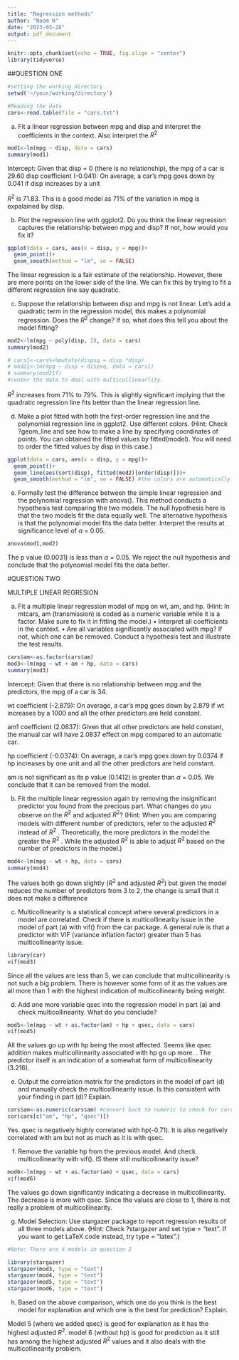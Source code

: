 ---
title: "Regression methods"
author: "Naom N"
date: "2023-03-28"
output: pdf_document
---

```{r setup, include=FALSE}
knitr::opts_chunk$set(echo = TRUE, fig.align = "center")
library(tidyverse)
```


##QUESTION ONE


```{r}
#setting the working directory.
setwd('~/your/working/directory')

#Reading the data
cars<-read.table(file = "cars.txt")
```

(a) Fit a linear regression between mpg and disp and interpret the coefficients in the context. Also interpret the $R^2$

```{r}
mod1<-lm(mpg ~ disp, data = cars)
summary(mod1)
```

Intercept: Given that disp = 0 (there is no relationship), the mpg of a car is 29.60 
disp coefficient (-0.041):  On average, a car's mpg goes down by 0.041 if disp increases by a unit

$R^2$ is 71.83. This is a good model as 71% of the variation in mpg is expalained by disp.

(b) Plot the regression line with ggplot2. Do you think the linear regression captures the relationship between mpg and disp? If not, how would you fix it?

```{r}
ggplot(data = cars, aes(x = disp, y = mpg))+
  geom_point()+
  geom_smooth(method = "lm", se = FALSE)
```
The linear regression is a fair estimate of the relationship. However, there are more points on the lower side of the line. We can fix this by trying to fit a different regression line say quadratic.

(c) Suppose the relationship between disp and mpg is not linear. Let’s add a quadratic term in the regression model, this makes a polynomial regression. Does the $R^2$ change? If so, what does this tell you about the model fitting?

```{r}
mod2<-lm(mpg ~ poly(disp, 2), data = cars) 
summary(mod2)

# cars1<-cars%>%mutate(dispsq = disp *disp)
# mod21<-lm(mpg ~ disp + dispsq, data = cars1) 
# summary(mod21f)
#center the data to deal with multicollinearlity.
```
$R^2$ increases from 71% to 79%. This is slightly significant implying that the quadratic regression line fits better than the linear regression line.

(d) Make a plot fitted with both the first-order regression line and the polynomial regression line in ggplot2. Use different colors.
(Hint: Check ?geom_line and see how to make a line by specifying coordinates of points. You can obtained the fitted values by fitted(model). You will need to order the fitted values by disp in this case.)

```{r}
ggplot(data = cars, aes(x = disp, y = mpg))+
  geom_point()+
  geom_line(aes(sort(disp), fitted(mod2)[order(disp)]))+
  geom_smooth(method = "lm", se = FALSE) #the colors are automatically different. Otherwise we an add the color = "".
```

(e) Formally test the difference between the simple linear regression and the polynomial regression with anova(). This method conducts a hypothesis test comparing the two models. The null hypothesis here is that the two models fit the data equally well. The alternative hypothesis is that the polynomial model fits the data better. Interpret the results at significance level of $\alpha$ = 0.05.

```{r}
anova(mod1,mod2)
```

The p value (0.0031) is less than $\alpha$ = 0.05. We reject the null hypothesis and conclude that the polynomial model fits the data better. 

#QUESTION TWO


MULTIPLE LINEAR REGRESION

(a) Fit a multiple linear regression model of mpg on wt, am, and hp.
(Hint: In mtcars, am (transmission) is coded as a numeric variable while it is a factor. Make sure to fix it in fitting the model.)
• Interpret all coefficients in the context.
• Are all variables significantly associated with mpg? If not, which one can be removed. Conduct a hypothesis test and illustrate the test results.

```{r}
cars$am<-as.factor(cars$am)
mod3<-lm(mpg ~ wt + am + hp, data = cars)
summary(mod3)

```
Intercept: Given that there is no relationship between mpg and the predictors, the mpg of a car is 34. 

wt coefficient (-2.879):  On average, a car's mpg goes down by 2.879 if wt increases by a 1000 and all the other predictors are held constant.

am1 coefficient (2.0837):   Given that all other predictors are held constant, the manual car will have 2.0837 effect on mpg compared to an automatic car.

hp coefficient (-0.0374):  On average, a car's mpg goes down by 0.0374 if hp increases by one unit and all the other predictors are held constant.

am is not significant as its p value (0.1412) is greater than $\alpha$ = 0.05. We conclude that it can be removed from the model.

(b) Fit the multiple linear regression again by removing the insignificant predictor you found from the precious part. What changes do you observe on the $R^2$ and adjusted $R^2$?
(Hint: When you are comparing models with different number of predictors, refer to the adjusted $R^2$ instead of $R^2$
. Theoretically, the more predictors in the model the greater the $R^2$
. While the adjusted $R^2$ is able to adjust $R^2$ based on the number of predictors in the model.)

```{r}
mod4<-lm(mpg ~ wt + hp, data = cars)
summary(mod4)
```
The values both go down slightly ($R^2$ and adjusted $R^2$) but given the model reduces the number of predictors from 3 to 2, the change is small that it does not make a difference

(c) Multicollinearity is a statistical concept where several predictors in a model are correlated. Check if there is multicollinearity issue in the model of part (a) with vif() from the car package. A general rule is that a predictor with VIF (variance inflation factor) greater than 5 has multicollinearity issue.

```{r}
library(car)
vif(mod3)
```
Since all the values are less than 5, we can conclude that multicollinearity is not such a big problem. There is however some form of it as the values are all more than 1 with the highest indication of multicollinearity being weight.

(d) Add one more variable qsec into the regression model in part (a) and check multicollinearity. What do you conclude?

```{r}
mod5<-lm(mpg ~ wt + as.factor(am) + hp + qsec, data = cars)
vif(mod5)
```
All the values go up with hp being the most affected. Seems like qsec addition makes multicollinearity associated with hp go up more. . The predictor itself is an indication of a somewhat form of multicollinearity (3.216).

(e) Output the correlation matrix for the predictors in the model of part (d) and manually check the multicollinearity issue. Is this consistent with your finding in part (d)? Explain.

```{r}
cars$am<-as.numeric(cars$am) #convert back to numeric to check for correlation
cor(cars[c("am", "hp", "qsec")])
```
Yes. qsec is negatively highly correlated with hp(-0.71). It is also negatively correlated with am but not as much as it is with qsec.

(f) Remove the variable hp from the previous model. And check multicollinearity with vif(). IS there still multicollinearity issue?

```{r}
mod6<-lm(mpg ~ wt + as.factor(am) + qsec, data = cars)
vif(mod6)
```
The values go down  significantly indicating a decrease in multicollinearity. The decrease is more with qsec. Since the values are close to 1, there is not really a problem of multicollinearity.

(g) Model Selection: Use stargazer package to report regression results of all three models above.
(Hint: Check ?stargazer and set type = "text". If you want to get LaTeX code instead, try type = "latex".)

```{r}
#Note: There are 4 models in question 2

library(stargazer)
stargazer(mod3, type = "text")
stargazer(mod4, type = "text")
stargazer(mod5, type = "text")
stargazer(mod6, type = "text")

```

(h) Based on the above comparison, which one do you think is the best model for explanation and which one is the best for prediction? Explain.

Model 5 (where we added qsec) is good for explanation as it has the highest adjusted $R^2$. model 6 (without hp) is good for prediction as it still has among the highest adjusted $R^2$ values and it also deals with the multicollinearity problem. 

